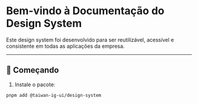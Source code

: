 
<Meta title="Home" />

# Bem-vindo à Documentação do Design System

Este design system foi desenvolvido para ser reutilizável, acessível e consistente em todas as aplicações da empresa.

---

## 🚀 Começando

1. Instale o pacote:

```bash
pnpm add @taiwan-ig-ui/design-system
